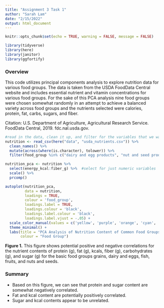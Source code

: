```yaml
---
title: "Assignment 3 Task 1"
author: "Sarah Lam"
date: "2/15/2022"
output: html_document
---
```


```r
knitr::opts_chunk$set(echo = TRUE, warning = FALSE, message = FALSE)

library(tidyverse)
library(here)
library(janitor)
library(ggfortify)
```

### Overview 

This code utilizes principal components analysis to explore nutrition data for various food groups. The data is taken from the USDA FoodData Central website and includes essential nutrient and vitamin concentrations for various food groups. For the sake of this PCA analysis nine food groups were chosen somewhat randomly in an attempt to achieve a balanced variety across food groups and the nutrients selected were calories, protein, fat, carbs, sugars, and fiber.

Citation: U.S. Department of Agriculture, Agricultural Research Service. FoodData Central, 2019. fdc.nal.usda.gov.

```r
#read in the data, clean it up, and filter for the variables that we want 
nutrition <- read_csv(here("data", "usda_nutrients.csv")) %>% 
  clean_names() %>% 
  mutate(across(where(is.character), tolower)) %>% 
  filter(food_group %in% c("dairy and egg products", "nut and seed products", "cereal grains and pasta", "fruits and fruit juices", "finfish and shellfish products")) #somewhat randomly chosen food groups
```


```r
nutrition_pca <- nutrition %>%
  select(energy_kcal:fiber_g) %>%  #select for just numeric variables 
  scale() %>% 
  prcomp()
```

```r
autoplot(nutrition_pca, 
         data = nutrition, 
         loadings = TRUE, 
         colour = 'food_group', 
         loadings.label = TRUE,
         loadings.colour = 'black',
         loadings.label.colour = 'black',
         loadings.label.vjust = -.05) +
  scale_color_manual(values = c('yellow', 'purple', 'orange', 'cyan', 'coral', 'brown')) +
  theme_minimal() +
  labs(title = "PCA Analysis of Nutrition Content of Common Food Groups", 
       colour = "Food Group")
```

**Figure 1.** This figure shows potential positive and negative correlations for the nutrient contents of protein (g), fat (g), kcals, fiber (g), carbohydrates (g), and sugar (g) for the basic food groups grains, dairy and eggs, fish, fruits, and nuts and seeds. 
 
### Summary 
- Based on this figure, we can see that protein and sugar content are somewhat negatively correlated. 
- Fat and kcal content are potentially positively correlated. 
- Sugar and kcal contents appear to be unrelated. 

